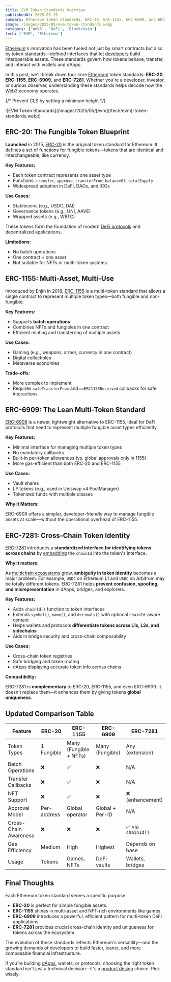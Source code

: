 ```yaml
---
title: EVM Token Standards Overview
publishedAt: 2025-05-15
summary: Ethereum token standards. ERC-20, ERC-1155, ERC-6909, and ERC-7281
image: /images/2025/05/evm-token-standards.webp
category: ['Web3', 'DeFi', 'Blockchain']
tech: ['EVM', 'Ethereum']
---
```


[Ethereum](/tech/ethereum)'s innovation has been fueled not just by smart contracts but also by token standards—defined interfaces that let [developers](/web3) build interoperable assets. These standards govern how tokens behave, transfer, and interact with wallets and dApps.

In this post, we'll break down four core [Ethereum](/tech/ethereum) token standards: **ERC-20**, **ERC-1155**, **ERC-6909**, and **ERC-7281**. Whether you're a developer, investor, or curious observer, understanding these standards helps decode how the Web3 economy operates.

{/* Prevent CLS by setting a minimum height */}
<div style={{ minHeight: '300px' }}>
![EVM Token Standards](/images/2025/05/[evm](/tech/evm)-token-standards.webp)
</div>

## ERC-20: The Fungible Token Blueprint

**Launched** in 2015, [ERC-20](https://eips.ethereum.org/EIPS/eip-20) is the original token standard for Ethereum. It defines a set of functions for fungible tokens—tokens that are identical and interchangeable, like currency.

**Key Features:**

* Each token contract represents one asset type
* Functions: `transfer`, `approve`, `transferFrom`, `balanceOf`, `totalSupply`
* Widespread adoption in DeFi, DAOs, and ICOs

**Use Cases:**

* Stablecoins (e.g., USDC, DAI)
* Governance tokens (e.g., UNI, AAVE)
* Wrapped assets (e.g., WBTC)

These tokens form the foundation of modern [DeFi protocols](/project/opyn) and decentralized applications.

**Limitations:**

* No batch operations
* One contract = one asset
* Not suitable for NFTs or multi-token systems


## ERC-1155: Multi-Asset, Multi-Use

Introduced by Enjin in 2018, [ERC-1155](https://eips.ethereum.org/EIPS/eip-1155) is a multi-token standard that allows a single contract to represent multiple token types—both fungible and non-fungible.

**Key Features:**

* Supports **batch operations**
* Combines NFTs and fungibles in one contract
* Efficient minting and transferring of multiple assets

**Use Cases:**

* Gaming (e.g., weapons, armor, currency in one contract)
* Digital collectibles
* Metaverse economies

**Trade-offs:**

* More complex to implement
* Requires `safeTransferFrom` and `onERC1155Received` callbacks for safe interactions


## ERC-6909: The Lean Multi-Token Standard

[ERC-6909](https://eips.ethereum.org/EIPS/eip-6909) is a newer, lightweight alternative to ERC-1155, ideal for DeFi protocols that need to represent multiple fungible asset types efficiently.

**Key Features:**

* Minimal interface for managing multiple token types
* No mandatory callbacks
* Built-in per-token allowances (vs. global approvals only in 1155)
* More gas-efficient than both ERC-20 and ERC-1155

**Use Cases:**

* Vault shares
* LP tokens (e.g., used in Uniswap v4 PoolManager)
* Tokenized funds with multiple classes

**Why It Matters:**

ERC-6909 offers a simpler, developer-friendly way to manage fungible assets at scale—without the operational overhead of ERC-1155.

## ERC-7281: Cross-Chain Token Identity

[ERC-7281](https://eips.ethereum.org/EIPS/eip-7281) introduces a **standardized interface for identifying tokens across chains** by [embedding](/ai) the `chainId` into the token's interface.

**Why it matters:**

As [multichain ecosystems](/backend) grow, **ambiguity in token identity** becomes a major problem. For example, `USDC` on Ethereum L1 and `USDC` on Arbitrum may be totally different tokens. ERC-7281 helps **prevent confusion, spoofing, and misrepresentation** in dApps, bridges, and explorers.

**Key Features:**

* Adds `chainId()` function to token interfaces
* Extends `symbol()`, `name()`, and `decimals()` with optional `chainId`-aware context
* Helps wallets and protocols **differentiate tokens across L1s, L2s, and sidechains**
* Aids in bridge security and cross-chain composability

**Use Cases:**

* Cross-chain token registries
* Safe bridging and token routing
* dApps displaying accurate token info across chains

**Compatibility:**

ERC-7281 is **complementary** to ERC-20, ERC-1155, and even ERC-6909. It doesn't replace them—it enhances them by giving tokens **global uniqueness**.

## Updated Comparison Table

| Feature               | ERC-20      | ERC-1155               | ERC-6909        | ERC-7281          |
| --------------------- | ----------- | ---------------------- | --------------- | ----------------- |
| Token Types           | 1 Fungible  | Many (Fungible + NFTs) | Many (Fungible) | Any (extension)   |
| Batch Operations      | ❌           | ✅                      | ❌               | N/A               |
| Transfer Callbacks    | ❌           | ✅                      | ❌               | N/A               |
| NFT Support           | ❌           | ✅                      | ❌               | ❌ (enhancement)   |
| Approval Model        | Per-address | Global operator        | Global + Per-ID | N/A               |
| Cross-Chain Awareness | ❌           | ❌                      | ❌               | ✅ via `chainId()` |
| Gas Efficiency        | Medium      | High                   | Highest         | Depends on base   |
| Usage                 | Tokens      | Games, NFTs            | DeFi vaults     | Wallets, bridges  |


## Final Thoughts

Each Ethereum token standard serves a specific purpose:

* **ERC-20** is perfect for simple fungible assets.
* **ERC-1155** shines in multi-asset and NFT-rich environments like games.
* **ERC-6909** introduces a powerful, efficient pattern for multi-token DeFi applications.
* **ERC-7281** provides crucial cross-chain identity and uniqueness for tokens across the ecosystem.

The evolution of these standards reflects Ethereum's versatility—and the growing demands of developers to build faster, leaner, and more composable financial infrastructure.

If you're building [dApps](/frontend), wallets, or protocols, choosing the right token standard isn't just a technical decision—it's a [product design](/fullstack) choice. Pick wisely.


